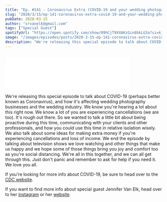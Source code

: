 ```yaml
---
title: "Ep. #141 - Coronavirus Extra (COVID-19 and your wedding photography business) with Jenn Van Elk"
slug: "2020/3/15/ep-141-coronavirus-extra-covid-19-and-your-wedding-photography-business-with-jenn-van-elk"
pubDate: 2020-03-15
author: "srvanelk@gmail.com"
tags: ["Special Guest"]
spotifyUrl: "https://open.spotify.com/show/09hCjT9XXAKzGin8bkLG3a?si=kjRZvQ1JTb6Ov3HVzSSlWA"
image: "/images/episodes/posts/2020-3-15-ep-141-coronavirus-extra-covid-19-and-your-wedding-photography-business-with-jenn-van-elk/wine+opener.webp"
description: "We're releasing this special episode to talk about COVID-19 (perhaps better known as Coronavirus), and how it's affecting wedding photography businesses and the wedding industry. We know you're hearing a lot about this right now. We know a lot of you are experiencing cancellations (we are too). It's rough out there. So we wanted to talk a little bit about being proactive during this time, communicating with your clients and other professionals, and how you could use this time in relative isolation wisely. We also talk about some ideas for making extra money if you're experiencing cancellations and loss of income. We end the episode by talking about television shows we love watching and other things that make us happy and we hope some of those things bring you joy and comfort too as you're social distancing. We're all in this together, and we can all get through this. Just don't panic and remember to ask for help if you need it. We love you all."
---
```


<figure>
  <img src="/images/episodes/posts/2020-3-15-ep-141-coronavirus-extra-covid-19-and-your-wedding-photography-business-with-jenn-van-elk/wine+opener.webp" alt="" />
</figure>
<iframe class="embedly-embed" src="//cdn.embedly.com/widgets/media.html?src=https%3A%2F%2Fanchor.fm%2Fweddingphotohangover%2Fembed%2Fepisodes%2FEp--141---Coronavirus-Extra-COVID-19-and-your-wedding-photography-business-with-Jenn-Van-Elk-ebhka0&display_name=Anchor+FM+Inc.&url=https%3A%2F%2Fanchor.fm%2Fweddingphotohangover%2Fepisodes%2FEp--141---Coronavirus-Extra-COVID-19-and-your-wedding-photography-business-with-Jenn-Van-Elk-ebhka0&image=https%3A%2F%2Fd3t3ozftmdmh3i.cloudfront.net%2Fproduction%2Fpodcast_uploaded_episode400%2F805714%2F805714-1584250678619-816acaa26b141.jpg&key=61d05c9d54e8455ea7a9677c366be814&type=text%2Fhtml&schema=anchor&wmode=opaque" width="400" height="102" scrolling="no" title="Anchor FM Inc. embed" frameborder="0" allow="autoplay; fullscreen" allowfullscreen="true"></iframe>

We're releasing this special episode to talk about COVID-19 (perhaps better known as Coronavirus), and how it's affecting wedding photography businesses and the wedding industry. We know you're hearing a lot about this right now. We know a lot of you are experiencing cancellations (we are too). It's rough out there. So we wanted to talk a little bit about being proactive during this time, communicating with your clients and other professionals, and how you could use this time in relative isolation wisely. We also talk about some ideas for making extra money if you're experiencing cancellations and loss of income. We end the episode by talking about television shows we love watching and other things that make us happy and we hope some of those things bring you joy and comfort too as you're social distancing. We're all in this together, and we can all get through this. Just don't panic and remember to ask for help if you need it. We love you all.

If you're looking for more info about COVID-19, be sure to head over to the [CDC website](https://www.cdc.gov/coronavirus/2019-ncov/index.html).

If you want to find more info about special guest Jennifer Van Elk, head over to her [instagram](https://www.instagram.com/jennvanelk/?hl=en) or her [website](https://jennifervanelk.com/).
